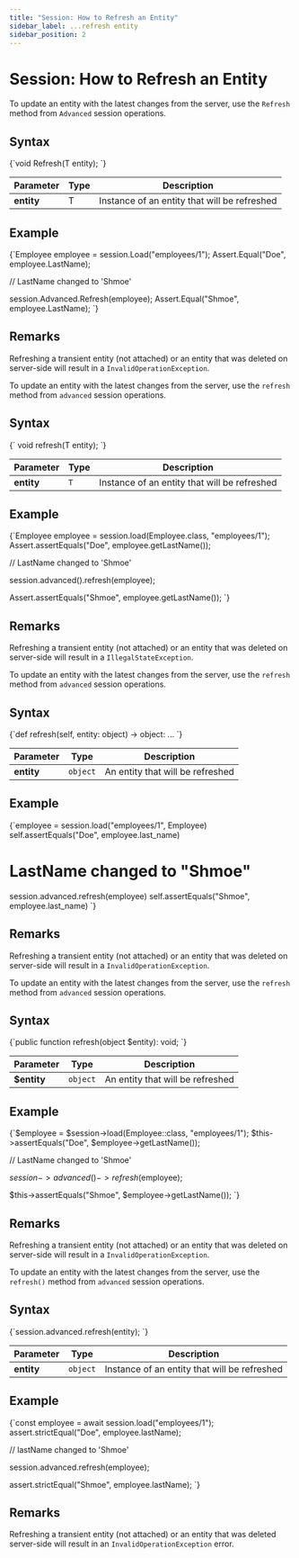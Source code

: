 ---
title: "Session: How to Refresh an Entity"
sidebar_label: ...refresh entity
sidebar_position: 2
---




# Session: How to Refresh an Entity
<LanguageSwitcher supportedLanguages={supportedLanguages} />
<LanguageContent language="csharp">


To update an entity with the latest changes from the server, use the `Refresh` method 
from `Advanced` session operations.

## Syntax

<TabItem value="something" label="refresh_1">
<CodeBlock language="csharp">
{`void Refresh<T>(T entity);
`}
</CodeBlock>
</TabItem>

| Parameter | Type | Description |
| --------- | ---- | ----------- |
| **entity** | T | Instance of an entity that will be refreshed |

## Example

<TabItem value="something" label="refresh_2">
<CodeBlock language="csharp">
{`Employee employee = session.Load<Employee>("employees/1");
Assert.Equal("Doe", employee.LastName);

// LastName changed to 'Shmoe'

session.Advanced.Refresh(employee);
Assert.Equal("Shmoe", employee.LastName);
`}
</CodeBlock>
</TabItem>

## Remarks

Refreshing a transient entity (not attached) or an entity that was deleted on server-side will result in a `InvalidOperationException`.


</LanguageContent>
<LanguageContent language="java">


To update an entity with the latest changes from the server, use the `refresh` method 
from `advanced` session operations.

## Syntax

<TabItem value="something-something" label="refresh_1">
<CodeBlock language="java">
{`<T> void refresh(T entity);
`}
</CodeBlock>
</TabItem>

| Parameter | Type | Description |
| --------- | ---- | ----------- |
| **entity** | `T` | Instance of an entity that will be refreshed |

## Example

<TabItem value="something-something" label="refresh_2">
<CodeBlock language="java">
{`Employee employee = session.load(Employee.class, "employees/1");
Assert.assertEquals("Doe", employee.getLastName());

// LastName changed to 'Shmoe'

session.advanced().refresh(employee);

Assert.assertEquals("Shmoe", employee.getLastName());
`}
</CodeBlock>
</TabItem>

## Remarks

Refreshing a transient entity (not attached) or an entity that was deleted on server-side will result in a `IllegalStateException`.


</LanguageContent>
<LanguageContent language="python">


To update an entity with the latest changes from the server, use the `refresh` method from `advanced` session operations.

## Syntax

<TabItem value="something-something" label="refresh_1">
<CodeBlock language="python">
{`def refresh(self, entity: object) -> object: ...
`}
</CodeBlock>
</TabItem>

| Parameter | Type | Description |
| --------- | ---- | ----------- |
| **entity** | `object` | An entity that will be refreshed |

## Example

<TabItem value="something-something" label="refresh_2">
<CodeBlock language="python">
{`employee = session.load("employees/1", Employee)
self.assertEquals("Doe", employee.last_name)

# LastName changed to "Shmoe"

session.advanced.refresh(employee)
self.assertEquals("Shmoe", employee.last_name)
`}
</CodeBlock>
</TabItem>

## Remarks

Refreshing a transient entity (not attached) or an entity that was deleted on server-side will result in a `InvalidOperationException`.


</LanguageContent>
<LanguageContent language="php">


To update an entity with the latest changes from the server, use the `refresh` method from `advanced` session operations.

## Syntax

<TabItem value="something-something" label="refresh_1">
<CodeBlock language="php">
{`public function refresh(object $entity): void;
`}
</CodeBlock>
</TabItem>

| Parameter | Type | Description |
| --------- | ---- | ----------- |
| **$entity** | `object` | An entity that will be refreshed |

## Example

<TabItem value="something-something" label="refresh_2">
<CodeBlock language="php">
{`$employee = $session->load(Employee::class, "employees/1");
$this->assertEquals("Doe", $employee->getLastName());

// LastName changed to 'Shmoe'

$session->advanced()->refresh($employee);

$this->assertEquals("Shmoe", $employee->getLastName());
`}
</CodeBlock>
</TabItem>

## Remarks

Refreshing a transient entity (not attached) or an entity that was deleted on server-side will result in a `InvalidOperationException`.


</LanguageContent>
<LanguageContent language="nodejs">


To update an entity with the latest changes from the server, use the `refresh()` method 
from `advanced` session operations.

## Syntax

<TabItem value="something-something" label="refresh_1">
<CodeBlock language="nodejs">
{`session.advanced.refresh(entity);
`}
</CodeBlock>
</TabItem>

| Parameter | Type | Description |
| --------- | ---- | ----------- |
| **entity** | `object` | Instance of an entity that will be refreshed |

## Example

<TabItem value="something-something" label="refresh_2">
<CodeBlock language="nodejs">
{`const employee = await session.load("employees/1");
assert.strictEqual("Doe", employee.lastName);

// lastName changed to 'Shmoe'

session.advanced.refresh(employee);

assert.strictEqual("Shmoe", employee.lastName);
`}
</CodeBlock>
</TabItem>

## Remarks

Refreshing a transient entity (not attached) or an entity that was deleted server-side will result in an `InvalidOperationException` error.


</LanguageContent>